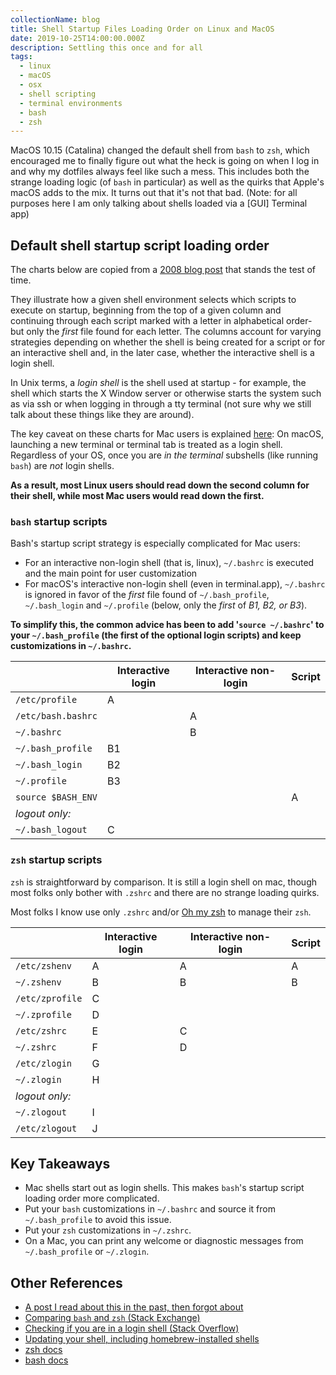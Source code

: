 ```yaml
---
collectionName: blog
title: Shell Startup Files Loading Order on Linux and MacOS
date: 2019-10-25T14:00:00.000Z
description: Settling this once and for all
tags:
  - linux
  - macOS
  - osx
  - shell scripting
  - terminal environments
  - bash
  - zsh
---
```


MacOS 10.15 (Catalina) changed the default shell from `bash` to `zsh`, which
encouraged me to finally figure out what the heck is going on when I log in and
why my dotfiles always feel like such a mess. This includes both the strange
loading logic (of `bash` in particular) as well as the quirks that Apple's macOS
adds to the mix. It turns out that it's not that bad. (Note: for all purposes
here I am only talking about shells loaded via a [GUI] Terminal app)

## Default shell startup script loading order

The charts below are copied from a
[2008 blog post](https://shreevatsa.wordpress.com/2008/03/30/zshbash-startup-files-loading-order-bashrc-zshrc-etc/)
that stands the test of time.

They illustrate how a given shell environment selects which scripts to execute
on startup, beginning from the top of a given column and continuing through each
script marked with a letter in alphabetical order- but only the _first_ file
found for each letter. The columns account for varying strategies depending on
whether the shell is being created for a script or for an interactive shell and,
in the later case, whether the interactive shell is a login shell.

In Unix terms, a _login shell_ is the shell used at startup - for example, the
shell which starts the X Window server or otherwise starts the system such as
via ssh or when logging in through a tty terminal (not sure why we still talk
about these things like they are around).

The key caveat on these charts for Mac users is explained
[here](https://apple.stackexchange.com/questions/119711/why-doesnt-mac-os-x-source-bashrc):
On macOS, launching a new terminal or terminal tab is treated as a login shell.
Regardless of your OS, once you are _in the terminal_ subshells (like running
`bash`) are _not_ login shells.

**As a result, most Linux users should read down the second column for their
shell, while most Mac users would read down the first.**

### `bash` startup scripts

Bash's startup script strategy is especially complicated for Mac users:

- For an interactive non-login shell (that is, linux), `~/.bashrc` is executed
  and the main point for user customization
- For macOS's interactive non-login shell (even in terminal.app), `~/.bashrc` is
  ignored in favor of the _first_ file found of `~/.bash_profile`,
  `~/.bash_login` and `~/.profile` (below, only the _first_ of _B1, B2, or B3_).

**To simplify this, the common advice has been to add '`source ~/.bashrc`' to
your `~/.bash_profile` (the first of the optional login scripts) and keep
customizations in `~/.bashrc`.**

|                    | Interactive login | Interactive non-login | Script |
| ------------------ | ----------------- | --------------------- | ------ |
| `/etc/profile`     | A                 |                       |        |
| `/etc/bash.bashrc` |                   | A                     |        |
| `~/.bashrc`        |                   | B                     |        |
| `~/.bash_profile`  | B1                |                       |        |
| `~/.bash_login`    | B2                |                       |        |
| `~/.profile`       | B3                |                       |        |
| `source $BASH_ENV` |                   |                       | A      |
| _logout only:_     |                   |                       |        |
| `~/.bash_logout`   | C                 |                       |        |

### `zsh` startup scripts

`zsh` is straightforward by comparison. It is still a login shell on mac, though
most folks only bother with `.zshrc` and there are no strange loading quirks.

Most folks I know use only `.zshrc` and/or [Oh my zsh](https://ohmyz.sh/) to
manage their `zsh`.

|                 | Interactive login | Interactive non-login | Script |
| --------------- | ----------------- | --------------------- | ------ |
| `/etc/zshenv`   | A                 | A                     | A      |
| `~/.zshenv`     | B                 | B                     | B      |
| `/etc/zprofile` | C                 |                       |        |
| `~/.zprofile`   | D                 |                       |        |
| `/etc/zshrc`    | E                 | C                     |        |
| `~/.zshrc`      | F                 | D                     |        |
| `/etc/zlogin`   | G                 |                       |        |
| `~/.zlogin`     | H                 |                       |        |
| _logout only:_  |                   |                       |        |
| `~/.zlogout`    | I                 |                       |        |
| `/etc/zlogout`  | J                 |                       |        |

## Key Takeaways

- Mac shells start out as login shells. This makes `bash`'s startup script
  loading order more complicated.
- Put your `bash` customizations in `~/.bashrc` and source it from
  `~/.bash_profile` to avoid this issue.
- Put your `zsh` customizations in `~/.zshrc`.
- On a Mac, you can print any welcome or diagnostic messages from
  `~/.bash_profile` or `~/.zlogin`.

## Other References

- [A post I read about this in the past, then forgot about](http://www.joshstaiger.org/archives/2005/07/bash_profile_vs.html)
- [Comparing `bash` and `zsh` (Stack Exchange)](https://apple.stackexchange.com/questions/361870/what-are-the-practical-differences-between-bash-and-zsh/361957#361957)
- [Checking if you are in a login shell (Stack Overflow)](https://unix.stackexchange.com/questions/26676/how-to-check-if-a-shell-is-login-interactive-batch)
- [Updating your shell, including homebrew-installed shells](https://johndjameson.com/blog/updating-your-shell-with-homebrew/)
- [zsh docs](http://zsh.sourceforge.net/Doc/Release/Files.html)
- [bash docs](http://www.gnu.org/savannah-checkouts/gnu/bash/manual/bash.html#Bash-Startup-Files)
